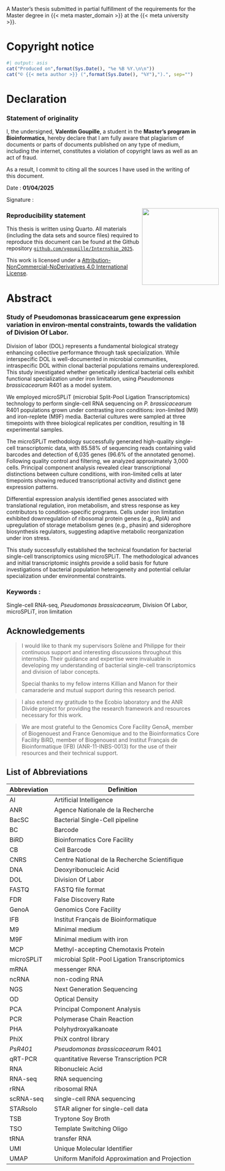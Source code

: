 ::: {.content-visible when-format="html"}

A Master's thesis submitted in partial fulfillment of the requirements for the Master degree in {{< meta master_domain >}} at the {{< meta university >}}.

:::

::: {.content-visible when-format="pdf"}
# Copyright notice {-}

```r
#| output: asis
cat("Produced on",format(Sys.Date(), "%e %B %Y.\n\n"))
cat("© {{< meta author >}} (",format(Sys.Date(), "%Y"),").", sep="")
```



# Declaration {-}
### Statement of originality
\begin{figure}[h]
    \raggedleft
    \includegraphics[width=200px]{figures/rapport/logo_Univ_Rennes.png}
\end{figure}

I, the undersigned, **Valentin Goupille**, a student in the **Master's program in Bioinformatics**,
hereby declare that I am fully aware that plagiarism of documents or parts of documents published on any type of medium, including the internet, constitutes a violation of copyright laws as well as an act of fraud.

As a result, I commit to citing all the sources I have used in the writing of this document.

Date : **01/04/2025**

Signature : 

![](figures/rapport/signature.png){width="200px" style="float: right; margin-right: -50px; margin-bottom: 20px;"}

### Reproducibility statement

This thesis is written using Quarto. All materials (including the data sets and source files) required to reproduce this document can be found at the Github repository [`github.com/vgoupille/Internship_2025`](https://github.com/vgoupille/Internship_2025).


This work is licensed under a [Attribution-NonCommercial-NoDerivatives 4.0 International License](https://creativecommons.org/licenses/by-nc-nd/4.0/deed.en).

\begin{figure}[h]
    \centering
    \includegraphics[width=75px]{figures/rapport/CC_BY-NC-ND.png}
\end{figure}

:::

# Abstract {-}


::: {.content-visible when-format="pdf"}
### Study of Pseudomonas brassicacearum gene expression variation in environ-mental constraints, towards the validation of Division Of Labor.
:::

::: {.text-justify}

Division of labor (DOL) represents a fundamental biological strategy enhancing collective performance through task specialization. While interspecific DOL is well-documented in microbial communities, intraspecific DOL within clonal bacterial populations remains underexplored. This study investigated whether genetically identical bacterial cells exhibit functional specialization under iron limitation, using *Pseudomonas brassicacearum* R401 as a model system.

We employed microSPLiT (microbial Split-Pool Ligation Transcriptomics) technology to perform single-cell RNA sequencing on *P. brassicacearum* R401 populations grown under contrasting iron conditions: iron-limited (M9) and iron-replete (M9F) media. Bacterial cultures were sampled at three timepoints with three biological replicates per condition, resulting in 18 experimental samples.

The microSPLiT methodology successfully generated high-quality single-cell transcriptomic data, with 85.58% of sequencing reads containing valid barcodes and detection of 6,035 genes (96.6% of the annotated genome). Following quality control and filtering, we analyzed approximately 3,000 cells. Principal component analysis revealed clear transcriptional distinctions between culture conditions, with iron-limited cells at later timepoints showing reduced transcriptional activity and distinct gene expression patterns.

Differential expression analysis identified genes associated with translational regulation, iron metabolism, and stress response as key contributors to condition-specific programs. Cells under iron limitation exhibited downregulation of ribosomal protein genes (e.g., RplA) and upregulation of storage metabolism genes (e.g., phasin) and siderophore biosynthesis regulators, suggesting adaptive metabolic reorganization under iron stress.

This study successfully established the technical foundation for bacterial single-cell transcriptomics using microSPLiT. The methodological advances and initial transcriptomic insights provide a solid basis for future investigations of bacterial population heterogeneity and potential cellular specialization under environmental constraints.

:::

### Keywords :
Single-cell RNA-seq, *Pseudomonas brassicacearum*, Division Of Labor, microSPLiT, iron limitation

::: {.content-visible when-format="pdf"}

# Acknowledgements {-}

> I would like to thank my supervisors Solène and Philippe for their continuous support and interesting discussions throughout this internship. Their guidance and expertise were invaluable in developing my understanding of bacterial single-cell transcriptomics and division of labor concepts.
> 
> Special thanks to my fellow interns Killian and Manon for their camaraderie and mutual support during this research period. 

> I also extend my gratitude to the Ecobio laboratory and the ANR Divide project for providing the research framework and resources necessary for this work.

> We are most grateful to the Genomics Core Facility GenoA, member of Biogenouest and France Genomique and to the Bioinformatics Core Facility BiRD, member of Biogenouest and Institut Français de Bioinformatique (IFB) (ANR-11-INBS-0013) for the use of their resources and their technical support.

:::
::: {.content-visible when-format="pdf"}
# List of Abbreviations {-}

| Abbreviation | Definition |
|-------------|------------|
| AI | Artificial Intelligence |
| ANR | Agence Nationale de la Recherche |
| BacSC | Bacterial Single-Cell pipeline |
| BC | Barcode |
| BiRD | Bioinformatics Core Facility |
| CB | Cell Barcode |
| CNRS | Centre National de la Recherche Scientifique |
| DNA | Deoxyribonucleic Acid |
| DOL | Division Of Labor |
| FASTQ | FASTQ file format |
| FDR | False Discovery Rate |
| GenoA | Genomics Core Facility |
| IFB | Institut Français de Bioinformatique |
| M9 | Minimal medium |
| M9F | Minimal medium with iron |
| MCP | Methyl-accepting Chemotaxis Protein |
| microSPLiT | microbial Split-Pool Ligation Transcriptomics |
| mRNA | messenger RNA |
| ncRNA | non-coding RNA |
| NGS | Next Generation Sequencing |
| OD | Optical Density |
| PCA | Principal Component Analysis |
| PCR | Polymerase Chain Reaction |
| PHA | Polyhydroxyalkanoate |
| PhiX | PhiX control library |
| *PsR401* | *Pseudomonas brassicacearum* R401 |
| qRT-PCR | quantitative Reverse Transcription PCR |
| RNA | Ribonucleic Acid |
| RNA-seq | RNA sequencing |
| rRNA | ribosomal RNA |
| scRNA-seq | single-cell RNA sequencing |
| STARsolo | STAR aligner for single-cell data |
| TSB | Tryptone Soy Broth |
| TSO | Template Switching Oligo |
| tRNA | transfer RNA |
| UMI | Unique Molecular Identifier |
| UMAP | Uniform Manifold Approximation and Projection |


```{=tex}
\renewcommand{\listfigurename}{List of Figures}
\renewcommand{\listtablename}{List of Tables}

\clearpage
\addcontentsline{toc}{chapter}{List of Figures}
\listoffigures

\clearpage
\addcontentsline{toc}{chapter}{List of Tables}
\listoftables
```

\clearpage\pagenumbering{arabic}\setcounter{page}{1}

:::
